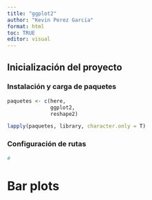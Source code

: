 ```yaml
---
title: "ggplot2"
author: "Kevin Perez Garcia"
format: html
toc: TRUE
editor: visual
---
```


## Inicialización del proyecto

### Instalación y carga de paquetes
```r
paquetes <- c(here,
              ggplot2,
              reshape2)

lapply(paquetes, library, character.only = T)
```

### Configuración de rutas

```r
#
```

# Bar plots

